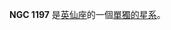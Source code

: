 {{NGCInfoBox|NGCID=NGC 1197|發現者=路易斯·斯威夫特|發現日期=1885年9月12日|其他編號=|曆元=J2000.0|赤經=3時6分14.1秒
|赤緯=44°3'40"|星座=英仙座|星體=單獨的星系|星等=|表面亮度=|藍等=}}

'''NGC 1197''' 是[[英仙座|英仙座]]的一個[[單獨的星系|單獨的星系]]。

{{NGCReference|1197}}
{{Catalogs|NGC=1197}}